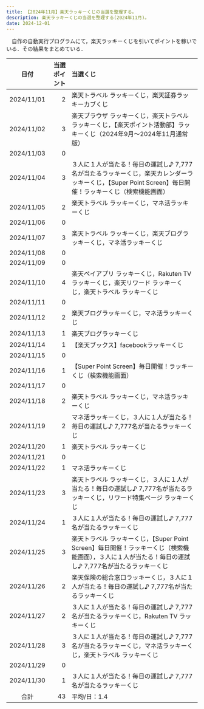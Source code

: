 ```yaml
---
title: 【2024年11月】楽天ラッキーくじの当選を整理する。
description: 楽天ラッキーくじの当選を整理する(2024年11月)。
date: 2024-12-01
---
```


　自作の自動実行プログラムにて，楽天ラッキーくじを引いてポイントを稼いでいる．その結果をまとめている．
<LinkCard
  title="楽天ラッキーくじを完全自動でクリック！【楽天ポイ活ジャーニー】"
  description="note上で自動クリックプログラムを販売しています．"
  href="https://note.com/tomohikoseven/n/n416ade99ebed"
/>

| 日付 | 当選ポイント | 当選くじ |
| :---: | ---: | :--- |
| 2024/11/01 | 2 | 楽天トラベル ラッキーくじ，楽天証券ラッキーカブくじ |
| 2024/11/02 | 3 | 楽天ブラウザ ラッキーくじ，楽天トラベル ラッキーくじ，【楽天ポイント活動部】ラッキーくじ（2024年9月～2024年11月通常版） |
| 2024/11/03 | 0 |  |
| 2024/11/04 | 3 | ３人に１人が当たる！毎日の運試し♪ 7,777名が当たるラッキーくじ，楽天カレンダーラッキーくじ，【Super Point Screen】毎日開催！ラッキーくじ（検索機能画面） |
| 2024/11/05 | 2 | 楽天トラベル ラッキーくじ，マネ活ラッキーくじ |
| 2024/11/06 | 0 |  |
| 2024/11/07 | 3 | 楽天トラベル ラッキーくじ，楽天ブログラッキーくじ，マネ活ラッキーくじ |
| 2024/11/08 | 0 |  |
| 2024/11/09 | 0 |  |
| 2024/11/10 | 4 | 楽天ペイアプリ ラッキーくじ，Rakuten TV ラッキーくじ，楽天リワード ラッキーくじ，楽天トラベル ラッキーくじ |
| 2024/11/11 | 0 |  |
| 2024/11/12 | 2 | 楽天ブログラッキーくじ，マネ活ラッキーくじ |
| 2024/11/13 | 1 | 楽天ブログラッキーくじ |
| 2024/11/14 | 1 | 【楽天ブックス】facebookラッキーくじ |
| 2024/11/15 | 0 |  |
| 2024/11/16 | 1 | 【Super Point Screen】毎日開催！ラッキーくじ（検索機能画面） |
| 2024/11/17 | 0 |  |
| 2024/11/18 | 2 | 楽天トラベル ラッキーくじ，マネ活ラッキーくじ |
| 2024/11/19 | 2 | マネ活ラッキーくじ，３人に１人が当たる！毎日の運試し♪ 7,777名が当たるラッキーくじ |
| 2024/11/20 | 1 | 楽天トラベル ラッキーくじ |
| 2024/11/21 | 0 |  |
| 2024/11/22 | 1 | マネ活ラッキーくじ |
| 2024/11/23 | 3 | 楽天トラベル ラッキーくじ，３人に１人が当たる！毎日の運試し♪ 7,777名が当たるラッキーくじ，リワード特集ページ ラッキーくじ |
| 2024/11/24 | 1 | ３人に１人が当たる！毎日の運試し♪ 7,777名が当たるラッキーくじ |
| 2024/11/25 | 3 | 楽天トラベル ラッキーくじ，【Super Point Screen】毎日開催！ラッキーくじ（検索機能画面），３人に１人が当たる！毎日の運試し♪ 7,777名が当たるラッキーくじ |
| 2024/11/26 | 2 | 楽天保険の総合窓口ラッキーくじ，３人に１人が当たる！毎日の運試し♪ 7,777名が当たるラッキーくじ |
| 2024/11/27 | 2 | ３人に１人が当たる！毎日の運試し♪ 7,777名が当たるラッキーくじ，Rakuten TV ラッキーくじ |
| 2024/11/28 | 3 | ３人に１人が当たる！毎日の運試し♪ 7,777名が当たるラッキーくじ，マネ活ラッキーくじ，楽天トラベル ラッキーくじ |
| 2024/11/29 | 0 |  |
| 2024/11/30 | 1 | ３人に１人が当たる！毎日の運試し♪ 7,777名が当たるラッキーくじ |
| 合計 | 43 | 平均/日：1.4 |